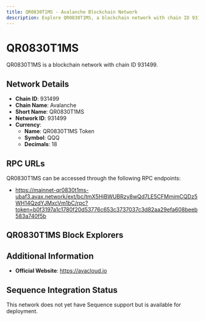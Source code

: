 ```yaml
--- 
title: QR0830T1MS - Avalanche Blockchain Network
description: Explore QR0830T1MS, a blockchain network with chain ID 931499. Learn about its native currency, QR0830T1MS Token, and how to interact with the network.
---
```


# QR0830T1MS

QR0830T1MS is a blockchain network with chain ID 931499.

## Network Details

- **Chain ID**: 931499
- **Chain Name**: Avalanche
- **Short Name**: QR0830T1MS
- **Network ID**: 931499
- **Currency**: 
  - **Name**: QR0830T1MS Token
  - **Symbol**: QQQ
  - **Decimals**: 18

## RPC URLs

QR0830T1MS can be accessed through the following RPC endpoints:

- https://mainnet-qr0830t1ms-ubaf3.avax.network/ext/bc/tmX5HjBWUBRzy8wQd7LE5CFMmimCQDz5WH14QzdYJMxcVm1bC/rpc?token=b0f3197a1c1780f20d53776c653c3737037c3d82aa29efa608beeb583a740f5b

## QR0830T1MS Block Explorers



## Additional Information

- **Official Website**: https://avacloud.io

## Sequence Integration Status

This network does not yet have Sequence support but is available for deployment.
